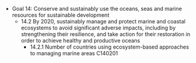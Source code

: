 - Goal 14: Conserve and sustainably use the oceans, seas and marine resources for sustainable development
    - 14.2 By 2020, sustainably manage and protect marine and coastal ecosystems to avoid significant adverse impacts, including by strengthening their resilience, and take action for their restoration in order to achieve healthy and productive oceans	
        - 14.2.1 Number of countries using ecosystem-based approaches to managing marine areas	C140201
  